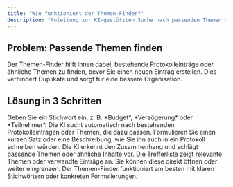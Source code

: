 ```yaml
---
title: "Wie funktioniert der Themen-Finder?"
description: "Anleitung zur KI-gestützten Suche nach passenden Themen oder Protokolleinträgen"
---
```


## Problem: Passende Themen finden

Der Themen-Finder hilft Ihnen dabei, bestehende Protokolleinträge oder ähnliche Themen zu finden, bevor Sie einen neuen Eintrag erstellen. Dies verhindert Duplikate und sorgt für eine bessere Organisation.

## Lösung in 3 Schritten

<Steps>
  <Step title="Begriff eingeben">
    Geben Sie ein Stichwort ein, z. B. *Budget*, *Verzögerung* oder *Teilnehmer*. Die KI sucht automatisch nach bestehenden Protokolleinträgen oder Themen, die dazu passen.
  </Step>
  <Step title="Eintrag beschreiben">
    Formulieren Sie einen kurzen Satz oder eine Beschreibung, wie Sie ihn auch in ein Protokoll schreiben würden. Die KI erkennt den Zusammenhang und schlägt passende Themen oder ähnliche Inhalte vor.
  </Step>
  <Step title="Ergebnisse prüfen">
    Die Trefferliste zeigt relevante Themen oder verwandte Einträge an. Sie können diese direkt öffnen oder weiter eingrenzen.
  </Step>
</Steps>

<Card title="→ Tipp" href="#">
Der Themen-Finder funktioniert am besten mit klaren Stichwörtern oder konkreten Formulierungen.
</Card> 